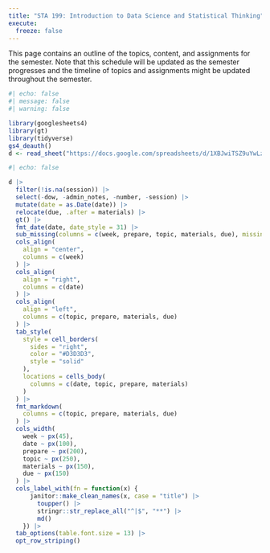 ```yaml
---
title: "STA 199: Introduction to Data Science and Statistical Thinking"
execute: 
  freeze: false
---
```


This page contains an outline of the topics, content, and assignments for the semester. Note that this schedule will be updated as the semester progresses and the timeline of topics and assignments might be updated throughout the semester.

```r
#| echo: false
#| message: false
#| warning: false

library(googlesheets4)
library(gt)
library(tidyverse)
gs4_deauth()
d <- read_sheet("https://docs.google.com/spreadsheets/d/1XBJwiTSZ9uYwLzTjEs-0lHFHkH4KPckP_MIO7q57SJ0/edit?usp=sharing")
```

```r
#| echo: false

d |>
  filter(!is.na(session)) |>
  select(-dow, -admin_notes, -number, -session) |>
  mutate(date = as.Date(date)) |>
  relocate(due, .after = materials) |>
  gt() |>
  fmt_date(date, date_style = 31) |>
  sub_missing(columns = c(week, prepare, topic, materials, due), missing_text = "") |>
  cols_align(
    align = "center", 
    columns = c(week)
  ) |>
  cols_align(
    align = "right", 
    columns = c(date)
  ) |>
  cols_align(
    align = "left", 
    columns = c(topic, prepare, materials, due)
  ) |>
  tab_style(
    style = cell_borders(
      sides = "right",
      color = "#D3D3D3",
      style = "solid"
    ),
    locations = cells_body(
      columns = c(date, topic, prepare, materials)
    )
  ) |>
  fmt_markdown(
    columns = c(topic, prepare, materials, due)
  ) |>
  cols_width(
    week ~ px(45),
    date ~ px(100), 
    prepare ~ px(200),
    topic ~ px(250),
    materials ~ px(150),
    due ~ px(150)
  ) |>
  cols_label_with(fn = function(x) {
      janitor::make_clean_names(x, case = "title") |>
        toupper() |>
        stringr::str_replace_all("^|$", "**") |>
        md()
    }) |>
  tab_options(table.font.size = 13) |>
  opt_row_striping()
```
